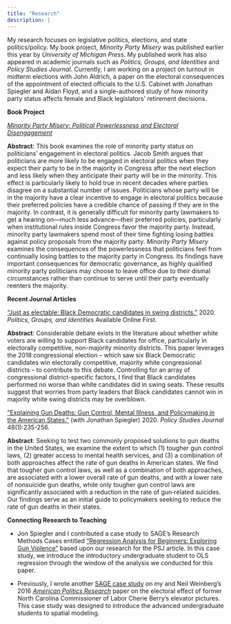 ```yaml
---
title: "Research"
description: |
---
```

My research focuses on legislative politics, elections, and state politics/policy. My book project, *Minority Party Misery* was published earlier this year by *University of Michigan Press*. My published work has also appeared in academic journals such as *Politics, Groups, and Identities* and *Policy Studies Journal*. Currently, I am working on a project on turnout in midterm elections with John Aldrich, a paper on the electoral consequences of the appointment of elected officials to the U.S. Cabinet with Jonathan Spiegler and Aidan Floyd, and a single-authored study of how minority party status affects female and Black legislators' retirement decisions. 

**Book Project** 

[*Minority Party Misery: Political Powerlessness and Electoral Disengagement*](https://www.press.umich.edu/11513516/minority_party_misery) 

**Abstract**: This book examines the role of minority party status on politicians’ engagement in electoral politics. Jacob Smith argues that politicians are more likely to be engaged in electoral politics when they expect their party to be in the majority in Congress after the next election and less likely when they anticipate their party will be in the minority. This effect is particularly likely to hold true in recent decades where parties disagree on a substantial number of issues. Politicians whose party will be in the majority have a clear incentive to engage in electoral politics because their preferred policies have a credible chance of passing if they are in the majority. In contrast, it is generally difficult for minority party lawmakers to get a hearing on—much less advance—their preferred policies, particularly when institutional rules inside Congress favor the majority party. Instead, minority party lawmakers spend most of their time fighting losing battles against policy proposals from the majority party. *Minority Party Misery* examines the consequences of the powerlessness that politicians feel from continually losing battles to the majority party in Congress. Its findings have important consequences for democratic governance, as highly qualified minority party politicians may choose to leave office due to their dismal circumstances rather than continue to serve until their party eventually reenters the majority.

**Recent Journal Articles**

["Just as electable: Black Democratic candidates in swing districts."](https://www.tandfonline.com/doi/full/10.1080/21565503.2020.1838302) 2020. *Politics, Groups, and Identities* Available Online First.

**Abstract**: Considerable debate exists in the literature about whether white voters are willing to support Black candidates for office, particularly in electorally competitive, non-majority minority districts. This paper leverages the 2018 congressional election – which saw six Black Democratic candidates win electorally competitive, majority white congressional districts – to contribute to this debate. Controlling for an array of congressional district-specific factors, I find that Black candidates performed no worse than white candidates did in swing seats. These results suggest that worries from party leaders that Black candidates cannot win in majority white swing districts may be overblown.

["Explaining Gun Deaths: Gun Control, Mental Illness, and Policymaking in the American States."](https://onlinelibrary.wiley.com/doi/abs/10.1111/psj.12242) (with Jonathan Spiegler) 2020. *Policy Studies Journal* 48(1):235-256.

**Abstract**: Seeking to test two commonly proposed solutions to gun deaths in the United States, we examine the extent to which (1) tougher gun control laws, (2) greater access to mental health services, and (3) a combination of both approaches affect the rate of gun deaths in American states. We find that tougher gun control laws, as well as a combination of both approaches, are associated with a lower overall rate of gun deaths, and with a lower rate of nonsuicide gun deaths, while only tougher gun control laws are significantly associated with a reduction in the rate of gun‐related suicides. Our findings serve as an initial guide to policymakers seeking to reduce the rate of gun deaths in their states.

**Connecting Research to Teaching**

- Jon Spiegler and I contributed a case study to SAGE's Research Methods Cases entitled ["Regression Analysis for Beginners: Exploring Gun Violence"](https://methods.sagepub.com/case/regression-analysis-for-beginners-exploring-gun-violence) based upon our research for the PSJ article. In this case study, we introduce the introductory undergraduate student to OLS regression through the window of the analysis we conducted for this paper.

- Previously, I wrote another [SAGE case study](Cherie Berry’s Elevator Pictures, Spatial Regression, and the Ups and Downs of the Research Process) on my and Neil Weinberg's 2016 [*American Politics Research*](https://journals.sagepub.com/doi/abs/10.1177/1532673X15602755) paper on the electoral effect of former North Carolina Commissioner of Labor Cherie Berry's elevator pictures. This case study was designed to introduce the advanced undergraduate students to spatial modeling.